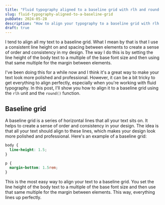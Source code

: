 ```yaml
---
title: "Fluid typography aligned to a baseline grid with rlh and round()"
slug: fluid-typography-aligned-to-a-baseline-grid
pubDate: 2024-05-28
description: "How to align your typography to a baseline grid with rlh and round()"
draft: true
---
```


I tend to align all my text to a baseline grid. What I mean by that is that I use a consistent line height on and spacing between elements to create a sense of order and consistency in my design. The way I do this is by setting the line height of the body text to a multiple of the base font size and then using that same multiple for the margin between elements.

I've been doing this for a while now and I think it's a great way to make your text look more polished and professional. However, it can be a bit tricky to get everything to align perfectly, especially when you're working with fluid typography. In this post, I'll show you how to align it to a baseline grid using the `rlh` unit and the `round()` function.

## Baseline grid

A baseline grid is a series of horizontal lines that all your text sits on. It helps to create a sense of order and consistency in your design. The idea is that all your text should align to these lines, which makes your design look more polished and professional. Here's an example of a baseline grid:

```css
body {
  line-height: 1.5;
}

p {
  margin-bottom: 1.5rem;
}
```

This is the most easy way to align your text to a baseline grid. You set the line height of the body text to a multiple of the base font size and then use that same multiple for the margin between elements. This way, everything lines up perfectly.
